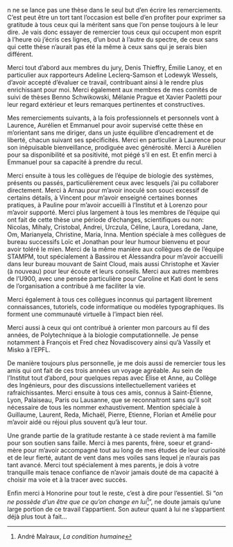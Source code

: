 \chapter*{Acknowledgements}

\initial{O}n ne se lance pas une thèse dans le seul but d’en écrire les remerciements. C’est peut être un tort tant l’occasion est belle d’en profiter pour exprimer sa gratitude à tous ceux qui la méritent sans que l’on pense toujours à le leur dire. Je vais donc essayer de remercier tous ceux qui occupent mon esprit à l’heure où j’écris ces lignes, d’un bout à l’autre du spectre, de ceux sans qui cette thèse n’aurait pas été la même à ceux sans qui je serais bien différent.  
  

Merci tout d’abord aux membres du jury, Denis Thieffry, Émilie Lanoy, et en particulier aux rapporteurs Adeline Leclerq-Samson et Lodewyk Wessels, d’avoir accepté d’évaluer ce travail, contribuant ainsi à le rendre plus enrichissant pour moi. Merci également aux membres de mes comités de suivi de thèses Benno Schwikowski, Mélanie Prague et Xavier Paoletti pour leur regard extérieur et leurs remarques pertinentes et constructives.  
  

Mes remerciements suivants, à la fois professionnels et personnels vont à Laurence, Aurélien et Emmanuel pour avoir supervisé cette thèse en m’orientant sans me diriger, dans un juste équilibre d’encadrement et de liberté, chacun suivant ses spécificités. Merci en particulier à Laurence pour son inépuisable bienveillance, prodiguée avec générosité. Merci à Aurélien pour sa disponibilité et sa positivité, mot piégé s’il en est. Et enfin merci à Emmanuel pour sa capacité à prendre du recul.  
  

Merci ensuite à tous les collègues de l’équipe de biologie des systèmes, présents ou passés, particulièrement ceux avec lesquels j’ai pu collaborer directement. Merci à Arnau pour m’avoir inoculé son souci excessif de certains détails, à Vincent pour m’avoir enseigné certaines bonnes pratiques, à Pauline pour m’avoir accueilli à l’Institut et à Lorenzo pour m’avoir supporté. Merci plus largement à tous les membres de l’équipe qui ont fait de cette thèse une période d’échanges, scientifiques ou non: Nicolas, Mihaly, Cristobal, Andrei, Urczula, Céline, Laura, Loredana, Jane, Om, Marianyela, Christine, Maria, Inna. Mention spéciale à mes collègues de bureau successifs Loïc et Jonathan pour leur humour bienvenu et pour avoir toléré le mien. Merci de la même manière aux collègues de de l’équipe STAMPM, tout spécialement à Bassirou et Alessandra pour m’avoir accueilli dans leur bureau mouvant de Saint Cloud, mais aussi Christophe et Xavier (à nouveau) pour leur écoute et leurs conseils. Merci aux autres membres de l’U900, avec une pensée particulière pour Caroline et Kati dont le sens de l’organisation a contribué à me faciliter la vie.  
  

Merci également à tous ces collègues inconnus qui partagent librement connaissances, tutoriels, code informatique ou modèles typographiques. Ils forment une communauté virtuelle à l’impact bien réel.  
  

Merci aussi à ceux qui ont contribué à orienter mon parcours au fil des années, de Polytechnique à la biologie computationnelle. Je pense notamment à François et Fred chez Novadiscovery ainsi qu’à Vassily et Misko à l’EPFL.  
  

De manière toujours plus personnelle, je me dois aussi de remercier tous les amis qui ont fait de ces trois années un voyage agréable. Au sein de l’Institut tout d’abord, pour quelques repas avec Élise et Anne, au Collège des Ingénieurs, pour des discussions intellectuellement variées et rafraichissantes.  Merci ensuite à tous ces amis, connus à Saint-Étienne, Lyon, Palaiseau, Paris ou Lausanne, que se reconnaitront sans qu’il soit nécessaire de tous les nommer exhaustivement. Mention spéciale à Guillaume, Laurent, Reda, Michaël, Pierre, Etienne, Florian et Amélie pour m’avoir aidé ou réjoui plus souvent qu’à leur tour.  
  

Une grande partie de la gratitude restante à ce stade revient à ma famille pour son soutien sans faille. Merci à mes parents, frère, soeur et grand-mère pour m’avoir accompagné tout au long de mes études de leur curiosité et de leur fierté, autant de vent dans mes voiles sans lequel je n’aurais pas tant avancé. Merci tout spécialement à mes parents, je dois à votre tranquille mais tenace confiance de n’avoir jamais douté de ma capacité à choisir ma voie et à la tracer avec succès.  
  

Enfin merci à Honorine pour tout le reste, c’est à dire pour l’essentiel. Si "*on ne possède d’un être que ce qu’on change en lui*^[André Malraux, *La condition humaine*]", ne doute jamais qu’une large portion de ce travail t'appartient. Son auteur quant à lui ne s’appartient déjà plus tout à fait…

\clearemptydoublepage

